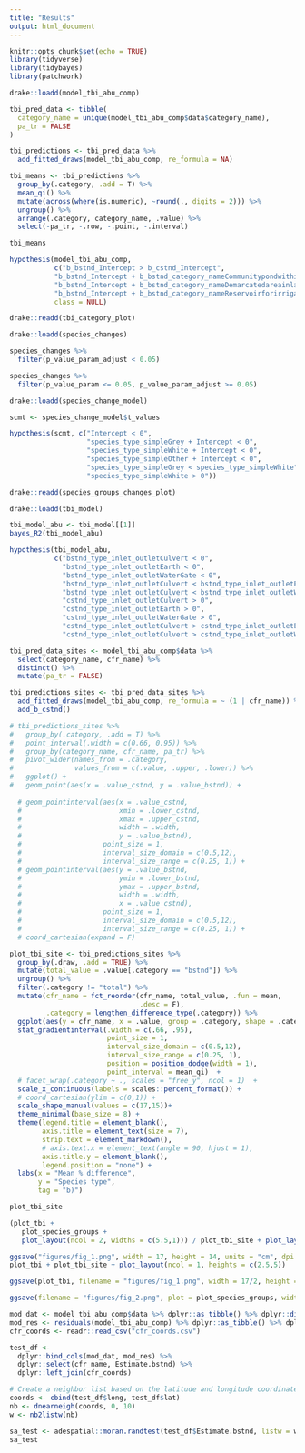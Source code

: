 ```yaml
---
title: "Results"
output: html_document
---
```


```r
knitr::opts_chunk$set(echo = TRUE)
library(tidyverse)
library(tidybayes)
library(patchwork)
```

```r
drake::loadd(model_tbi_abu_comp)

tbi_pred_data <- tibble(
  category_name = unique(model_tbi_abu_comp$data$category_name), 
  pa_tr = FALSE
)

tbi_predictions <- tbi_pred_data %>%
  add_fitted_draws(model_tbi_abu_comp, re_formula = NA) 

tbi_means <- tbi_predictions %>%
  group_by(.category, .add = T) %>%
  mean_qi() %>%
  mutate(across(where(is.numeric), ~round(., digits = 2))) %>%
  ungroup() %>%
  arrange(.category, category_name, .value) %>%
  select(-pa_tr, -.row, -.point, -.interval)

tbi_means
```

```r
hypothesis(model_tbi_abu_comp, 
           c("b_bstnd_Intercept > b_cstnd_Intercept", 
           "b_bstnd_Intercept + b_bstnd_category_nameCommunitypondwithinagriculturallandpronetoflood > b_cstnd_Intercept +  b_cstnd_category_nameCommunitypondwithinagriculturallandpronetoflood", 
           "b_bstnd_Intercept + b_bstnd_category_nameDemarcatedareainlargerwaterbody > b_cstnd_Intercept +  b_cstnd_category_nameDemarcatedareainlargerwaterbody", 
           "b_bstnd_Intercept + b_bstnd_category_nameReservoirforirrigationinuplandarea > b_cstnd_Intercept + b_cstnd_category_nameReservoirforirrigationinuplandarea"), 
           class = NULL) 
```

```r
drake::readd(tbi_category_plot)
```

```r
drake::loadd(species_changes)

species_changes %>%
  filter(p_value_param_adjust < 0.05)

species_changes %>%
  filter(p_value_param <= 0.05, p_value_param_adjust >= 0.05)
```

```r
drake::loadd(species_change_model)

scmt <- species_change_model$t_values

hypothesis(scmt, c("Intercept < 0", 
                   "species_type_simpleGrey + Intercept < 0", 
                   "species_type_simpleWhite + Intercept < 0",
                   "species_type_simpleOther + Intercept < 0", 
                   "species_type_simpleGrey < species_type_simpleWhite", 
                   "species_type_simpleWhite > 0"))

```

```r
drake::readd(species_groups_changes_plot)
```

```r
drake::loadd(tbi_model)

tbi_model_abu <- tbi_model[[1]]
bayes_R2(tbi_model_abu)

hypothesis(tbi_model_abu, 
           c("bstnd_type_inlet_outletCulvert < 0", 
             "bstnd_type_inlet_outletEarth < 0", 
             "bstnd_type_inlet_outletWaterGate < 0", 
             "bstnd_type_inlet_outletCulvert < bstnd_type_inlet_outletEarth",
             "bstnd_type_inlet_outletCulvert < bstnd_type_inlet_outletWaterGate",
             "cstnd_type_inlet_outletCulvert > 0", 
             "cstnd_type_inlet_outletEarth > 0", 
             "cstnd_type_inlet_outletWaterGate > 0", 
             "cstnd_type_inlet_outletCulvert > cstnd_type_inlet_outletEarth",
             "cstnd_type_inlet_outletCulvert > cstnd_type_inlet_outletWaterGate"))
```


```r

tbi_pred_data_sites <- model_tbi_abu_comp$data %>%
  select(category_name, cfr_name) %>%
  distinct() %>%
  mutate(pa_tr = FALSE)

tbi_predictions_sites <- tbi_pred_data_sites %>%
  add_fitted_draws(model_tbi_abu_comp, re_formula = ~ (1 | cfr_name)) %>%
  add_b_cstnd()

# tbi_predictions_sites %>%
#   group_by(.category, .add = T) %>%
#   point_interval(.width = c(0.66, 0.95)) %>%
#   group_by(category_name, cfr_name, pa_tr) %>%
#   pivot_wider(names_from = .category, 
#               values_from = c(.value, .upper, .lower)) %>% 
#   ggplot() +
#   geom_point(aes(x = .value_cstnd, y = .value_bstnd)) +
  
  # geom_pointinterval(aes(x = .value_cstnd, 
  #                        xmin = .lower_cstnd, 
  #                        xmax = .upper_cstnd, 
  #                        width = .width, 
  #                        y = .value_bstnd), 
  #                    point_size = 1, 
  #                    interval_size_domain = c(0.5,12), 
  #                    interval_size_range = c(0.25, 1)) +
  # geom_pointinterval(aes(y = .value_bstnd, 
  #                        ymin = .lower_bstnd, 
  #                        ymax = .upper_bstnd, 
  #                        width = .width, 
  #                        x = .value_cstnd), 
  #                    point_size = 1, 
  #                    interval_size_domain = c(0.5,12), 
  #                    interval_size_range = c(0.25, 1)) +
  # coord_cartesian(expand = F)

plot_tbi_site <- tbi_predictions_sites %>%
  group_by(.draw, .add = TRUE) %>%
  mutate(total_value = .value[.category == "bstnd"]) %>%
  ungroup() %>%
  filter(.category != "total") %>%
  mutate(cfr_name = fct_reorder(cfr_name, total_value, .fun = mean, 
                                .desc = F), 
         .category = lengthen_difference_type(.category)) %>%
  ggplot(aes(y = cfr_name, x = .value, group = .category, shape = .category)) +
  stat_gradientinterval(.width = c(.66, .95), 
                        point_size = 1, 
                        interval_size_domain = c(0.5,12), 
                        interval_size_range = c(0.25, 1),
                        position = position_dodge(width = 1), 
                        point_interval = mean_qi)  +
  # facet_wrap(.category ~ ., scales = "free_y", ncol = 1)  +
  scale_x_continuous(labels = scales::percent_format()) +
  # coord_cartesian(ylim = c(0,1)) +
  scale_shape_manual(values = c(17,15))+
  theme_minimal(base_size = 8) +
  theme(legend.title = element_blank(), 
        axis.title = element_text(size = 7), 
        strip.text = element_markdown(), 
        # axis.text.x = element_text(angle = 90, hjust = 1), 
        axis.title.y = element_blank(),
        legend.position = "none") +
  labs(x = "Mean % difference", 
       y = "Species type", 
       tag = "b)")

plot_tbi_site

```

```r
(plot_tbi + 
   plot_species_groups + 
   plot_layout(ncol = 2, widths = c(5.5,1))) / plot_tbi_site + plot_layout(heights = c(1.75,1), )

ggsave("figures/fig_1.png", width = 17, height = 14, units = "cm", dpi = 300)
plot_tbi + plot_tbi_site + plot_layout(ncol = 1, heights = c(2.5,5))

ggsave(plot_tbi, filename = "figures/fig_1.png", width = 17/2, height = 7, units = "cm", dpi = 300)

ggsave(filename = "figures/fig_2.png", plot = plot_species_groups, width = 17/2, height = 2.3, units = "cm", dpi = 300)
```

```r
mod_dat <- model_tbi_abu_comp$data %>% dplyr::as_tibble() %>% dplyr::distinct()
mod_res <- residuals(model_tbi_abu_comp) %>% dplyr::as_tibble() %>% dplyr::distinct()
cfr_coords <- readr::read_csv("cfr_coords.csv") 

test_df <-
  dplyr::bind_cols(mod_dat, mod_res) %>%
  dplyr::select(cfr_name, Estimate.bstnd) %>%
  dplyr::left_join(cfr_coords)

# Create a neighbor list based on the latitude and longitude coordinates
coords <- cbind(test_df$long, test_df$lat)
nb <- dnearneigh(coords, 0, 10)
w <- nb2listw(nb)

sa_test <- adespatial::moran.randtest(test_df$Estimate.bstnd, listw = w, nrepet = 999)
sa_test
```
